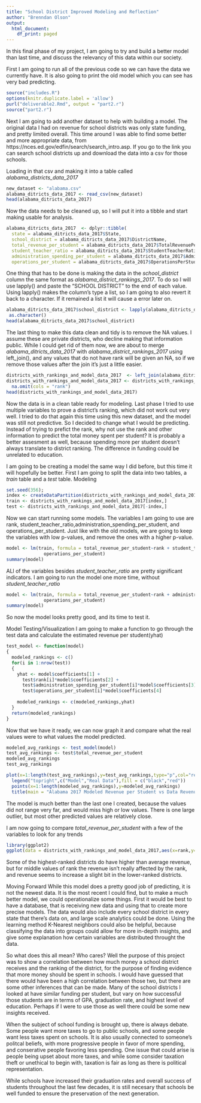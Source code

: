 ```yaml
---
title: "School District Improved Modeling and Reflection"
author: "Brenndan Olson"
output:
  html_document:
    df_print: paged
---
```

In this final phase of my project, I am going to try and build a better model than last time, and discuss the relevancy of this data within our society.

First I am going to run all of the previous code so we can have the data we currently have. It is also going to print the old model which you can see has very bad predicting.
```r
source("includes.R")
options(knitr.duplicate.label = 'allow')
purl("deliverable2.Rmd", output = "part2.r")
source("part2.r")
```
Next I am going to add another dataset to help with building a model. The original data I had on revenue for school districts was only state funding, and pretty limited overall. This time around I was able to find some better and more appropriate data, from https://nces.ed.gov/edfin/search/search_intro.asp. If you go to the link you can search school districts up and download the data into a csv for those schools. 

Loading in that csv and making it into a table called *alabama_districts_data_2017*
```r
new_dataset <- "alabama.csv"
alabama_ditricts_data_2017 <- read_csv(new_dataset)
head(alabama_ditricts_data_2017)
```
Now the data needs to be cleaned up, so I will put it into a tibble and start making usable for analysis.
```r
alabama_ditricts_data_2017  <- dplyr::tibble(
  state = alabama_ditricts_data_2017$State,
  school_district = alabama_ditricts_data_2017$DistrictName,
  total_revenue_per_student = alabama_ditricts_data_2017$TotalRevenuePerStudent,
  student_teacher_ratio = alabama_ditricts_data_2017$StudentTeacherRatio,
  administration_spending_per_student = alabama_ditricts_data_2017$AdministrationPerStudent,
  operations_per_student = alabama_ditricts_data_2017$OperationsPerStudent)
```
One thing that has to be done is making the data in the *school_district* column the same format as *alabama_district_rankings_2017*. To do so I will use lapply() and paste the "SCHOOL DISTRICT" to the end of each value. Using lapply() makes the column's type a list, so I am going to also revert it back to a character. If it remained a list it will cause a error later on.
```r
alabama_ditricts_data_2017$school_district <- lapply(alabama_ditricts_data_2017$school_district, function(x) paste(x,'SCHOOL DISTRICT')) %>%
 as.character()
head(alabama_ditricts_data_2017$school_district)
```
The last thing to make this data clean and tidy is to remove the NA values. I assume these are private districts, who decline making that information public. While I could get rid of them now, we are about to merge  *alabama_ditricts_data_2017* with *alabama_district_rankings_2017* using left_join(), and any values that do not have rank will be given an NA, so if we remove those values after the join it's just a little easier.
```r
districts_with_rankings_and_model_data_2017  <- left_join(alabama_ditricts_data_2017,district_rankings_2017, by = "school_district")
districts_with_rankings_and_model_data_2017 <- districts_with_rankings_and_model_data_2017 %>%
  na.omit(cols = "rank")
head(districts_with_rankings_and_model_data_2017)
```
Now the data is in a clean table ready for modeling. Last phase I tried to use multiple variables to prove a district's ranking, which did not work out very well. I tried to do that again this time using this new dataset, and the model was still not predictive. So I decided to change what I would be predicting. Instead of trying to prefict the rank, why not use the rank and other information to predict the total money spent per student? It is probably a better assesment as well, because spending more per student doesn't always translate to district ranking. The difference in funding could be unrelated to education.

I am going to be creating a model the same way I did before, but this time it will hopefully be better. First I am going to split the data into two tables, a *train* table and a *test* table.
Modeling
```r
set.seed(356);
index <- createDataPartition(districts_with_rankings_and_model_data_2017$total_revenue_per_student, p = 0.75, list = FALSE)
train <- districts_with_rankings_and_model_data_2017[index,]
test <- districts_with_rankings_and_model_data_2017[-index,]
```
Now we can start running some models. The variables I am going to use are rank, student_teacher_ratio,administration_spending_per_student, and operations_per_student. Just like with the old models, we are going to keep the variables with low p-values, and remove the ones with a higher p-value.
```r
model <- lm(train, formula = total_revenue_per_student~rank + student_teacher_ratio + administration_spending_per_student + 
              operations_per_student)
summary(model)
```
ALl of the variables besides *student_teacher_ratio* are pretty significant indicators. I am going to run the model one more time, without *student_teacher_ratio* 
```r
model <- lm(train, formula = total_revenue_per_student~rank + administration_spending_per_student + 
              operations_per_student)
summary(model)
```
So now the model looks pretty good, and its time to test it.  

Model Testing/Visualization
I am going to make a function to go through the test data and calculate the estimated revenue per student(yhat)
```r
test_model <- function(model)
{
  modeled_rankings <- c()
  for(i in 1:nrow(test))
  {
    yhat <- model$coefficients[1] + 
      test$rank[i]*model$coefficients[2] +
      test$administration_spending_per_student[i]*model$coefficients[3] +
      test$operations_per_student[i]*model$coefficients[4]
  
    modeled_rankings <- c(modeled_rankings,yhat)
  }
  return(modeled_rankings)
}
```
Now that we have it ready, we can now graph it and compare what the real values were to what values the model predicted.
```r
modeled_avg_rankings <- test_model(model)
test_avg_rankings <- test$total_revenue_per_student
modeled_avg_rankings
test_avg_rankings
```

```r
plot(x=1:length(test_avg_rankings),y=test_avg_rankings,type="p",col="red", ylab = "Total Revenue per Student", xlab = "")
  legend("topright",c("Model","Real Data"),fill = c("black","red"))
  points(x=1:length(modeled_avg_rankings),y=modeled_avg_rankings)
  title(main = "Alabama 2017 Modeled Revenue per Student vs Data Revenue per Student")
```
The model is much better than the last one I created, because the values did not range very far, and would miss high or low values. There is one large outlier, but most other predicted values are relatively close. 

I am now going to compare *total_revenue_per_student* with a few of the variables to look for any trends
```r
library(ggplot2)
ggplot(data = districts_with_rankings_and_model_data_2017,aes(x=rank,y=total_revenue_per_student)) + geom_point()
```
Some of the highest-ranked districts do have higher than average revenue, but for middle values of rank the revenue isn't really affected by the rank, and revenue seems to increase a slight bit in the lower-ranked districts.



Moving Forward
While this model does a pretty good job of predicting, it is not the newest data. It is the most recent I could find, but to make a much better model, we could operationalize some things. First it would be best to have a database, that is receiving new data and using that to create more precise models. The data would also include every school district in every state that there's data on, and large scale analytics could be done. Using the learning method K-Nearest neighbors could also be helpful, because classifying the data into groups could allow for more in-depth insights, and give some explanation how certain variables are distributed throught the data.

So what does this all mean? Who cares? Well the purpose of this project was to show a correlation between how much money a school district receives and the ranking of the district, for the purpose of finding evidence that more money should be spent in schools. I would have guessed that there would have been a high correlation between those two, but there are some other inferences that can be made. Many of the school districts I looked at have similar funding per student, but vary on how successful those students are in terms of GPA, graduation rate, and highest level of education. Perhaps if I were to use those as well there could be some new insights received.

When the subject of school funding is brought up, there is always debate. Some people want more taxes to go to public schools, and some people want less taxes spent on schools. It is also usually connected to someone's politcal beliefs, with more progressive people in favor of more spending, and conserative people favoring less spending. One issue that could arise is people being upset about more taxes, and while some consider taxation theft or unethical to begin with, taxation is fair as long as there is political representation.

While schools have increased their graduation rates and overall success of students throughout the last few decades, it is still necesary that schools be well funded to ensure the preservation of the next generation.
